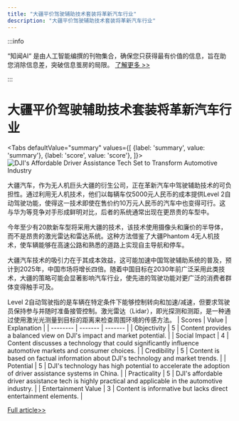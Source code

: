 ```yaml
---
title: "大疆平价驾驶辅助技术套装将革新汽车行业"
description: "大疆平价驾驶辅助技术套装将革新汽车行业"
---
```



:::info

“知闻AI“ 是由人工智能编撰的刊物集合，确保您只获得最有价值的信息，旨在助您消除信息差，突破信息茧房的局限。  [了解更多 >>](/)

:::

# 大疆平价驾驶辅助技术套装将革新汽车行业


<Tabs
	defaultValue="summary"
	values={[
	{label: 'summary', value: 'summary'},
	{label: 'score', value: 'score'},
]}>
<TabItem value="summary">
<img
  src="https://image.informedainews.com/2024/06/Eco-os7-1717722914-0.jpg"
  alt="DJI's Affordable Driver Assistance Tech Set to Transform Automotive Industry"
/>



大疆汽车，作为无人机巨头大疆的衍生公司，正在革新汽车中驾驶辅助技术的可负担性。通过利用无人机技术，他们以每辆车仅5000元人民币的成本提供Level 2自动驾驶功能，使得这一技术即使在售价约10万元人民币的汽车中也变得可行。这与华为等竞争对手形成鲜明对比，后者的系统通常出现在更昂贵的车型中。

今年至少有20款新车型将采用大疆的技术，该技术使用摄像头和廉价的半导体，而不是昂贵的激光雷达和雷达系统。这种方法借鉴了大疆Phantom 4无人机技术，使车辆能够在高速公路和熟悉的道路上实现自主导航和停车。

大疆汽车技术的吸引力在于其成本效益，这可能加速中国驾驶辅助系统的普及，预计到2025年，中国市场将增长四倍。随着中国目标在2030年前广泛采用此类技术，大疆的策略可能会显著影响汽车行业，使先进的驾驶功能对更广泛的消费者群体变得触手可及。

Level 2自动驾驶指的是车辆在特定条件下能够控制转向和加速/减速，但要求驾驶员保持参与并随时准备接管控制。激光雷达（Lidar），即光探测和测距，是一种通过使用激光光测量到目标的距离来检查周围环境的传感方法。
</TabItem>
<TabItem value="score">
	| Scores     | Value   | Explanation |
	| -------- | ------- | ------- |
	| Objectivity  | 5    | Content provides a balanced view on DJI's impact and market potential.    |
	| Social Impact | 4     | Content discusses a technology that could significantly influence automotive markets and consumer choices.    |
	| Credibility    | 5    | Content is based on factual information about DJI's technology and market trends.    |
	| Potential    | 5    | DJI's technology has high potential to accelerate the adoption of driver assistance systems in China.    |
	| Practicality    | 5    | DJI's affordable driver assistance tech is highly practical and applicable in the automotive industry.    |
	| Entertainment Value    | 3    | Content is informative but lacks direct entertainment elements.    |
</TabItem>
</Tabs>

[Full article>>](https://asia.nikkei.com/Business/Automobiles/DJI-drone-tech-helps-Chinese-carmakers-offer-affordable-driver-assist)
